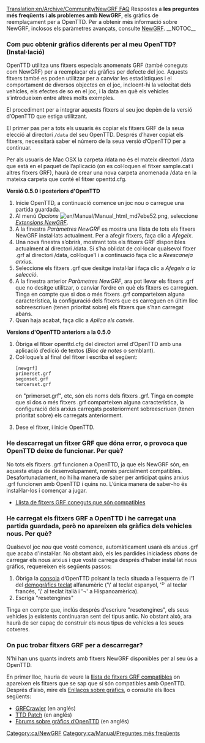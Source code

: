 [[Translation:en/Archive/Community/NewGRF FAQ]]
{{ca/Manual/FAQmenu}}
Respostes a '''les preguntes més freqüents i als problemes amb NewGRF''', els gràfics de reemplaçament per a OpenTTD. Per a obtenir més informació sobre NewGRF, inclosos els paràmetres avançats, consulte [[ca/NewGRF|NewGRF]].
__NOTOC__
===Com puc obtenir gràfics diferents per al meu OpenTTD? (Instal·lació)===
OpenTTD utilitza uns fitxers especials anomenats GRF (també coneguts com NewGRF) per a reemplaçar els gràfics per defecte del joc. Aquests fitxers també es poden utilitzar per a canviar les estadístiques i el comportament de diversos objectes en el joc, incloent-hi la velocitat dels vehicles, els efectes de so en el joc, i la data en què els vehicles s’introdueixen entre altres molts exemples.

El procediment per a integrar aquests fitxers al seu joc depèn de la versió d’OpenTTD que estiga utilitzant.

El primer pas per a tots els usuaris és copiar els fitxers GRF de la seua elecció al directori <code>/data</code> del seu OpenTTD. Després d’haver copiat els fitxers, necessitarà saber el número de la seua versió d’OpenTTD per a continuar.

Per als usuaris de Mac OSX la carpeta /data no és el mateix directori /data que està en el paquet de l’aplicació (on es col·loquen el fitxer sample.cat i altres fitxers GRF), haurà de crear una nova carpeta anomenada /data en la mateixa carpeta que conté el fitxer openttd.cfg.

'''Versió 0.5.0 i posteriors d'OpenTTD'''
# Inicie OpenTTD, a continuació comence un joc nou o carregue una partida guardada.
# Al menú ''Opcions'' [[File:en/Manual/Manual html md7ebe52.png]], seleccione ''[[ca/NewGRF#activar-fitxers-newgrf|Extensions NewGRF]]''.
# A la finestra ''Paràmetres NewGRF'' es mostra una llista de tots els fitxers NewGRF instal·lats actualment. Per a afegir fitxers, faça clic a ''Afegeix''.
# Una nova finestra s’obrirà, mostrant tots els fitxers GRF disponibles actualment al directori /data. Si s’ha oblidat de col·locar qualsevol fitxer .grf al directori /data, col·loque'l i a continuació faça clic a ''Reescaneja arxius''.
# Seleccione els fitxers .grf que desitge instal·lar i faça clic a ''Afegeix a la selecció''.
# A la finestra anterior ''Paràmetres NewGRF'', ara pot llevar els fitxers .grf que no desitge utilitzar, o canviar l’ordre en què els fitxers es carreguen. Tinga en compte que si dos o més fitxers .grf comparteixen alguna característica, la configuració dels fitxers que es carreguen en últim lloc sobreescriuen (tenen prioritat sobre) els fitxers que s’han carregat abans.
# Quan haja acabat, faça clic a ''Aplica els canvis''.

'''Versions d'OpenTTD anteriors a la 0.5.0'''
<ol>
<li>Òbriga el fitxer openttd.cfg del directori arrel d’OpenTTD amb una aplicació d’edició de textos (''Bloc de notes'' o semblant).
<li>Col·loque’s al final del fitxer i escriba el següent:<pre>
[newgrf]
primerset.grf
segonset.grf
tercerset.grf
</pre>on "primerset.grf", etc, són els noms dels fitxers .grf. Tinga en compte que si dos o més fitxers .grf comparteixen alguna característica, la configuració dels arxius carregats posteriorment sobreescriuen (tenen prioritat sobre) els carregats anteriorment.
<li>Dese el fitxer, i inicie OpenTTD.
</ol>

===He descarregat un fitxer GRF que dóna error, o provoca que OpenTTD deixe de funcionar. Per què?===
No tots els fitxers .grf funcionen a OpenTTD, ja que els NewGRF són, en aquesta etapa de desenvolupament, només parcialment compatibles. Desafortunadament, no hi ha manera de saber per anticipat quins arxius .grf funcionen amb OpenTTD i quins no. L’única manera de saber-ho és instal·lar-los i començar a jugar.
* [[en/Lista NewGRF/És|Llista de fitxers GRF coneguts que són compatibles]]

===He carregat els fitxers GRF a OpenTTD i he carregat una partida guardada, però no apareixen els gràfics dels vehicles nous. Per què?===
Qualsevol joc ''nou'' que vosté comence, automàticament usarà els arxius .grf que acaba d'instal·lar.  No obstant això, els les pardides iniciadess ''abans'' de carregar els nous arxius i que vosté carrega després d'haber instal·lat nous gráfics, requereixen els següents passos:
# Óbriga la [[ca/Consola|consola]] d’OpenTTD polsant la tecla situada a l’esquerra de l’1 del [https://www.wikipedia.org/wiki/ca:Teclat_d'ordinador#Teclats demogràfics teclat] alfanumèric ('\' al teclat espanyol, '²' al teclar francés, '\' al teclat italià i '¬' a Hispanoamèrica).
# Escriga "resetengines"

Tinga en compte que, inclús després d’escriure "resetengines", els seus vehicles ja existents continuaran sent del tipus antic. No obstant això, ara haurà de ser capaç de construir els nous tipus de vehicles a les seues cotxeres.

===On puc trobar fitxers GRF per a descarregar?===
N'hi han uns quants indrets amb fitxers NewGRF disponibles per al seu ús a OpenTTD.

En primer lloc, hauria de veure la [[ca/Llista NewGRF|llista de fitxers GRF compatibles]] on apareixen els fitxers que se sap que sí són compatibles amb OpenTTD. Després d’això, mire els [[ca/Enllaços#enllacos-sobre-grafics|Enllaços sobre gràfics]], o consulte els llocs següents:
* [http://grfcrawler.tt-forums.net/ GRFCrawler] (en anglés)
* [http://www.ttdpatch.net/newgrf.html TTD Patch] (en anglés)
* [http://www.tt-forums.net/viewforum.php?f=36 Fòrums sobre gràfics d’OpenTTD] (en anglés)


{{ca/Navbox NewGRF}}

[[Category:ca/NewGRF]]
[[Category:ca/Manual/Preguntes més freqüents]]
